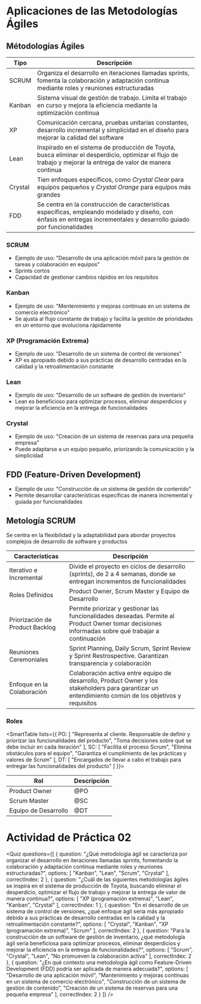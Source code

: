 # Aplicaciones de las Metodologías Ágiles

## Métodologías Ágiles

|Tipo|Descripción|
|---|---|
|SCRUM|Organiza el desarrollo en iteraciones llamadas sprints, fomenta la colaboración y adaptación continua mediante roles y reuniones estructuradas|
|Kanban|Sistema visual de gestión de trabajo. Limita el trabajo en curso y mejora la eficiencia mediante la optimización continua|
|XP|Comunicación cercana, pruebas unitarias constantes, desarrollo incremental y simplicidad en el diseño para mejorar la calidad del software|
|Lean|Inspirado en el sistema de producción de Toyota, busca eliminar el desperdicio, optimizar el flujo de trabajo y mejorar la entrega de valor de manera continua|
|Crystal|Tien enfoques específicos, como *Crystal Clear* para equipos pequeños y *Crystal Orange* para equipos más grandes|
|FDD|Se centra en la construcción de características específicas, empleando modelado y diseño, con énfasis en entregas incrementales y desarrollo guiado por funcionalidades|

### SCRUM
- Ejemplo de uso: "Desarrollo de una aplicación móvil para la gestión de tareas y colaboración en equipos"
- Sprints cortos
- Capacidad de gestionar cambios rápidos en los requisitos

### Kanban
- Ejemplo de uso: "Mentenimiento y mejoras continuas en un sistema de comercio electrónico"
- Se ajusta al flujo constante de trabajo y facilita la gestión de prioridades en un entorno que evoluciona rápidamente

### XP (Programación Extrema)
- Ejemplo de uso: "Desarrollo de un sistema de control de versiones"
- XP es apropiado debido a sus prácticas de desarrollo centradas en la calidad y la retroalimentación constante

### Lean
- Ejemplo de uso: "Desarrollo de un software de gestión de inventario"
- Lean es beneficioso para optimizar procesos, eliminar desperdicios y mejorar la eficiencia en la entrega de funcionalidades

### Crystal
- Ejemplo de uso: "Creación de un sistema de reservas para una pequeña empresa"
- Puede adaptarse a un equipo pequeño, priorizando la comunicación y la simplicidad

## FDD (Feature-Driven Development)
- Ejemplo de uso: "Construcción de un sistema de gestión de contenido"
- Permite desarrollar características específicas de manera incremental y guiada por funcionalidades

## Metología SCRUM
Se centra en la flexibilidad y la adaptabilidad para abordar proyectos complejos de desarrollo de software y productos

|Características|Descripción|
|---|---|
|Iterativo e Incremental|Divide el proyecto en ciclos de desarrollo (sprints), de 2 a 4 semanas, donde se entregan incrementos de funcionalidades|
|Roles Definidos|Product Owner, Scrum Master y Equipo de Desarrollo|
|Priorización de Product Backlog|Permite priorizar y gestionar las funcionalidades deseadas. Permite al Product Owner tomar decisiones informadas sobre qué trabajar a continuación|
|Reuniones Ceremoniales|Sprint Planning, Daily Scrum, Sprint Review y Sprint Restrospective. Garantizan transparencia y colaboración|
|Enfoque en la Colaboración|Colaboración activa entre equipo de desarrollo, Product Owner y los stakeholders para garantizar un entendimiento común de los objetivos y requisitos|

### Roles

<SmartTable lists={{
  PO: [
    "Representa al cliente. Responsable de definir y priorizar las funcionalidades del producto",
    "Toma decisiones sobre qué se debe incluir en cada iteración"
  ],
  SC: [
    "Facilita el proceso Scrum",
    "Elimina obstáculos para el equipo",
    "Garantiza el cumplimiento de las prácticas y valores de Scrum"
  ],
  DT: [
    "Encargados de llevar a cabo el trabajo para entregar las funcionalidades del producto"
  ]
}}>

|Rol|Descripción|
|---|---|
|Product Owner|@PO|
|Scrum Master|@SC|
|Equipo de Desarrollo|@DT|
</SmartTable>

# Actividad de Práctica 02

<Quiz questions={[
  {
    question: "¿Qué metodología ágil se caracteriza por organizar el desarrollo en iteraciones llamadas sprints, fomentando la colaboración y adaptación continua mediante roles y reuniones estructuradas?",
    options: [
      "Kanban",
      "Lean",
      "Scrum",
      "Crystal"
    ],
    correctIndex: 2
  },
  {
    question: "¿Cuál de las siguientes metodologías ágiles se inspira en el sistema de producción de Toyota, buscando eliminar el desperdicio, optimizar el flujo de trabajo y mejorar la entrega de valor de manera continua?",
    options: [
      "XP (programación extrema)",
      "Lean",
      "Kanban",
      "Crystal"
    ],
    correctIndex: 1
  },
  {
    question: "En el desarrollo de un sistema de control de versiones, ¿qué enfoque ágil sería más apropiado debido a sus prácticas de desarrollo centradas en la calidad y la retroalimentación constante?",
    options: [
      "Crystal",
      "Kanban",
      "XP (programación extrema)",
      "Scrum"
    ],
    correctIndex: 2
  },
  {
    question: "Para la construcción de un software de gestión de inventario, ¿qué metodología ágil sería beneficiosa para optimizar procesos, eliminar desperdicios y mejorar la eficiencia en la entrega de funcionalidades?",
    options: [
      "Scrum",
      "Crystal",
      "Lean",
      "No promueven la colaboración activa"
    ],
    correctIndex: 2
  },
  {
    question: "¿En qué contexto una metodología ágil como Feature-Driven Development (FDD) podría ser aplicada de manera adecuada?",
    options: [
      "Desarrollo de una aplicación móvil",
      "Mantenimiento y mejoras continuas en un sistema de comercio electrónico",
      "Construcción de un sistema de gestión de contenido",
      "Creación de un sistema de reservas para una pequeña empresa"
    ],
    correctIndex: 2
  }
]} />